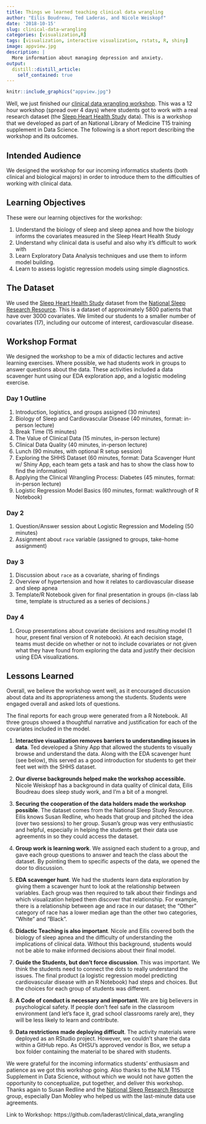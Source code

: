 ```yaml
---
title: Things we learned teaching clinical data wrangling
author: "Eilis Boudreau, Ted Laderas, and Nicole Weiskopf"
date: '2018-10-15'
slug: clinical-data-wrangling
categories: [visualization,R]
tags: [visualization, interactive visualization, rstats, R, shiny]
image: appview.jpg
description: |
  More information about managing depression and anxiety.   
output:
  distill::distill_article:
    self_contained: true
---
```


```r
knitr::include_graphics("appview.jpg")
```

Well, we just finished our [clinical data wrangling workshop](https://laderast.github.io/clinical_data_wrangling/). This was a 12 hour workshop (spread over 4 days) where students got to work with a real research dataset (the [Sleep Heart Health Study](http://sleepdata.org) data). This is a workshop that we developed as part of an National Library of Medicine T15 training supplement in Data Science. The following is a short report describing the workshop and its outcomes.

## Intended Audience

We designed the workshop for our incoming informatics students (both clinical and biological majors) in order to introduce them to the difficulties of working with clinical data.

## Learning Objectives

These were our learning objectives for the workshop:

1. Understand the biology of sleep and sleep apnea and how the biology informs the covariates measured in the Sleep Heart Health Study
2. Understand why clinical data is useful and also why it's difficult to work with
3. Learn Exploratory Data Analysis techniques and use them to inform model building.
4. Learn to assess logistic regression models using simple diagnostics.

## The Dataset

We used the [Sleep Heart Health Study](https://sleepdata.org/datasets/shhs) dataset from the [National Sleep Research Resource](https://sleepdata.org). This is a dataset of approximately 5800 patients that have over 3000 covariates. We limited our students to a smaller number of covariates (17), including our outcome of interest, cardiovascular disease.

## Workshop Format

We designed the workshop to be a mix of didactic lectures and active learning exercises. Where possible, we had students work in groups to answer questions about the data. These activities included a data scavenger hunt using our EDA exploration app, and a logistic modeling exercise.

### Day 1 Outline

1. Introduction, logistics, and groups assigned (30 minutes)
1. Biology of Sleep and Cardiovascular Disease (40 minutes, format: in-person lecture)
1. Break Time (15 minutes)
1. The Value of Clinical Data (15 minutes, in-person lecture)
1. Clinical Data Quality (40 minutes, in-person lecture)
1. Lunch (90 minutes, with optional R setup session)
1. Exploring the SHHS Dataset (60 minutes, format: Data Scavenger Hunt w/ Shiny App, each team gets a task and has to show the class how to find the information)
1. Applying the Clinical Wrangling Process: Diabetes (45 minutes, format: in-person lecture)
1. Logistic Regression Model Basics (60 minutes, format: walkthrough of R Notebook)

### Day 2

1. Question/Answer session about Logistic Regression and Modeling (50 minutes)
1. Assignment about `race` variable (assigned to groups, take-home assignment)

### Day 3

1. Discussion about `race` as a covariate, sharing of findings
1. Overview of hypertension and how it relates to cardiovascular disease and sleep apnea
1. Template/R Notebook given for final presentation in groups (in-class lab time, template is structured as a series of decisions.)

### Day 4

1. Group presentations about covariate decisions and resulting model (1 hour, present final version of R notebook). At each decision stage, teams must decide on whether or not to include covariates or not given what they have found from exploring the data and justify their decision using EDA visualizations.

## Lessons Learned

Overall, we believe the workshop went well, as it encouraged discussion about data and its appropriateness among the students. Students were engaged overall and asked lots of questions. 

The final reports for each group were generated from a R Notebook. All three groups showed a thoughtful narrative and justification for each of the covariates included in the model.

1. **Interactive visualization removes barriers to understanding issues in data**. Ted developed a Shiny App that allowed the students to visually browse and understand the data. Along with the EDA scavenger hunt (see below), this served as a good introduction for students to get their feet wet with the SHHS dataset.

2. **Our diverse backgrounds helped make the workshop accessible.** Nicole Weiskopf has a background in data quality of clinical data, Eilis Boudreau does sleep study work, and I'm a bit of a mongrel.

3. **Securing the cooperation of the data holders made the workshop possible**. The dataset comes from the National Sleep Study Resource. Eilis knows Susan Redline, who heads that group and pitched the idea (over two sessions) to her group. Susan’s group was very enthusiastic and helpful, especially in helping the students get their data use agreements in so they could access the dataset. 

4. **Group work is learning work**. We assigned each student to a group, and gave each group questions to answer and teach the class about the dataset. By pointing them to specific aspects of the data, we opened the door to discussion. 

5. **EDA scavenger hunt**. We had the students learn data exploration by giving them a scavenger hunt to look at the relationship between variables. Each group was then required to talk about their findings and which visualization helped them discover that relationship. For example, there is a relationship between age and race in our dataset; the “Other” category of race has a lower median age than the other two categories, “White” and “Black”.

6. **Didactic Teaching is also important**. Nicole and Eilis covered both the biology of sleep apnea and the difficulty of understanding the implications of clinical data. Without this background, students would not be able to make informed decisions about their final model.

7. **Guide the Students, but don’t force discussion**. This was important. We think the students need to connect the dots to really understand the issues. The final product (a logistic regression model predicting cardiovascular disease with an R Notebook) had steps and choices. But the choices for each group of students was different.

8. **A Code of conduct is necessary and important**. We are big believers in psychological safety. If people don’t feel safe in the classroom environment (and let’s face it, grad school classrooms rarely are), they will be less likely to learn and contribute.

9. **Data restrictions made deploying difficult**. The activity materials were deployed as an RStudio project. However, we couldn't share the data within a GitHub repo. As OHSU's approved vendor is Box, we setup a box folder containing the material to be shared with students. 

We were grateful for the incoming informatics students’ enthusiasm and patience as we got this workshop going. Also thanks to the NLM T15 Supplement in Data Science, without which we would not have gotten the opportunity to conceptualize, put together, and deliver this workshop. Thanks again to Susan Redline and the [National Sleep Research Resource](http://sleepdata.org) group, especially Dan Mobley who helped us with the last-minute data use agreements.

Link to Workshop: https://github.com/laderast/clinical_data_wrangling